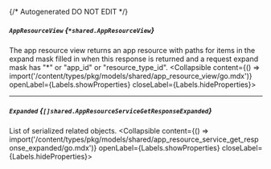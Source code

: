 {/* Autogenerated DO NOT EDIT  */}

##### `AppResourceView` *{`*shared.AppResourceView`}*
The app resource view returns an app resource with paths for items in the expand mask filled in when this response is returned and a request expand mask has "\*" or "app_id" or "resource_type_id".
<Collapsible content={() => import('/content/types/pkg/models/shared/app_resource_view/go.mdx')} openLabel={Labels.showProperties} closeLabel={Labels.hideProperties}>
</Collapsible>

---
##### `Expanded` *{`[]shared.AppResourceServiceGetResponseExpanded`}*
List of serialized related objects.
<Collapsible content={() => import('/content/types/pkg/models/shared/app_resource_service_get_response_expanded/go.mdx')} openLabel={Labels.showProperties} closeLabel={Labels.hideProperties}>
</Collapsible>


